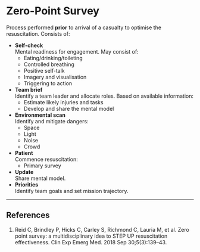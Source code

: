 # Zero-Point Survey

Process performed **prior** to arrival of a casualty to optimise the resuscitation. Consists of:

* **Self-check**\
Mental readiness for engagement. May consist of:
	* Eating/drinking/toileting
	* Controlled breathing
	* Positive self-talk
	* Imagery and visualisation
	* Triggering to action
* **Team brief**\
Identify a team leader and allocate roles. Based on available information:
	* Estimate likely injuries and tasks
	* Develop and share the mental model
* **Environmental scan**\
Identify and mitigate dangers:
	* Space
	* Light
	* Noise
	* Crowd
* **Patient**  
Commence resuscitation:
	* Primary survey
* **Update**\
Share mental model.
* **Priorities**\
Identify team goals and set mission trajectory.


---

## References

1. Reid C, Brindley P, Hicks C, Carley S, Richmond C, Lauria M, et al. Zero point survey: a multidisciplinary idea to STEP UP resuscitation effectiveness. Clin Exp Emerg Med. 2018 Sep 30;5(3):139–43. 
